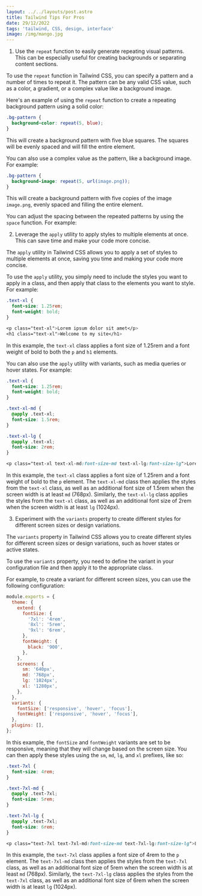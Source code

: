 ```yaml
---
layout: ../../layouts/post.astro
title: Tailwind Tips For Pros
date: 29/12/2022
tags: 'tailwind, CSS, design, interface'
image: /img/mango.jpg
---
```


1. Use the `repeat` function to easily generate repeating visual patterns. This can be especially useful for creating backgrounds or separating content sections.

To use the `repeat` function in Tailwind CSS, you can specify a pattern and a number of times to repeat it. The pattern can be any valid CSS value, such as a color, a gradient, or a complex value like a background image.

Here's an example of using the `repeat` function to create a repeating background pattern using a solid color:

```css
.bg-pattern {
  background-color: repeat(5, blue);
}
```

This will create a background pattern with five blue squares. The squares will be evenly spaced and will fill the entire element.

You can also use a complex value as the pattern, like a background image. For example:

```css
.bg-pattern {
  background-image: repeat(5, url(image.png));
}
```

This will create a background pattern with five copies of the image `image.png`, evenly spaced and filling the entire element.

You can adjust the spacing between the repeated patterns by using the `space` function. For example:

2. Leverage the `apply` utility to apply styles to multiple elements at once. This can save time and make your code more concise.

The `apply` utility in Tailwind CSS allows you to apply a set of styles to multiple elements at once, saving you time and making your code more concise.

To use the `apply` utility, you simply need to include the styles you want to apply in a class, and then apply that class to the elements you want to style. For example:

```css
.text-xl {
  font-size: 1.25rem;
  font-weight: bold;
}

<p class="text-xl">Lorem ipsum dolor sit amet</p>
<h1 class="text-xl">Welcome to my site</h1>
```

In this example, the `text-xl` class applies a font size of 1.25rem and a font weight of bold to both the `p` and `h1` elements.

You can also use the `apply` utility with variants, such as media queries or hover states. For example:

```css
.text-xl {
  font-size: 1.25rem;
  font-weight: bold;
}

.text-xl-md {
  @apply .text-xl;
  font-size: 1.5rem;
}

.text-xl-lg {
  @apply .text-xl;
  font-size: 2rem;
}

<p class="text-xl text-xl-md:font-size-md text-xl-lg:font-size-lg">Lorem ipsum dolor sit amet</p>

```

In this example, the `text-xl` class applies a font size of 1.25rem and a font weight of bold to the `p` element. The `text-xl-md` class then applies the styles from the `text-xl` class, as well as an additional font size of 1.5rem when the screen width is at least `md` (768px). Similarly, the `text-xl-lg` class applies the styles from the `text-xl` class, as well as an additional font size of 2rem when the screen width is at least `lg` (1024px).

3. Experiment with the `variants` property to create different styles for different screen sizes or design variations.

The `variants` property in Tailwind CSS allows you to create different styles for different screen sizes or design variations, such as hover states or active states.

To use the `variants` property, you need to define the variant in your configuration file and then apply it to the appropriate class.

For example, to create a variant for different screen sizes, you can use the following configuration:

```javascript
module.exports = {
  theme: {
    extend: {
      fontSize: {
        '7xl': '4rem',
        '8xl': '5rem',
        '9xl': '6rem',
      },
      fontWeight: {
        black: '900',
      },
    },
    screens: {
      sm: '640px',
      md: '768px',
      lg: '1024px',
      xl: '1280px',
    },
  },
  variants: {
    fontSize: ['responsive', 'hover', 'focus'],
    fontWeight: ['responsive', 'hover', 'focus'],
  },
  plugins: [],
};
```

In this example, the `fontSize` and `fontWeight` variants are set to be responsive, meaning that they will change based on the screen size. You can then apply these styles using the `sm`, `md`, `lg`, and `xl` prefixes, like so:

```css
.text-7xl {
  font-size: 4rem;
}

.text-7xl-md {
  @apply .text-7xl;
  font-size: 5rem;
}

.text-7xl-lg {
  @apply .text-7xl;
  font-size: 6rem;
}

<p class="text-7xl text-7xl-md:font-size-md text-7xl-lg:font-size-lg">Lorem ipsum dolor sit amet</p>
```

In this example, the `text-7xl` class applies a font size of 4rem to the `p` element. The `text-7xl-md` class then applies the styles from the `text-7xl` class, as well as an additional font size of 5rem when the screen width is at least `md` (768px). Similarly, the `text-7xl-lg` class applies the styles from the `text-7xl` class, as well as an additional font size of 6rem when the screen width is at least `lg` (1024px).
